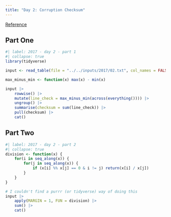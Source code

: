 ```yaml
---
title: "Day 2: Corruption Checksum"
---
```


[Reference](https://adventofcode.com/2017/day/2)

## Part One

```r
#| label: 2017 - day 2 - part 1
#| collapse: true
library(tidyverse)

input <- read_table(file = "../../inputs/2017/02.txt", col_names = FALSE)

max_minus_min <- function(x) max(x) - min(x)

input |> 
    rowwise() |>
    mutate(line_check = max_minus_min(across(everything()))) |> 
    ungroup() |>
    summarise(checksum = sum(line_check)) |> 
    pull(checksum) |> 
    cat()
```

## Part Two

```r
#| label: 2017 - day 2 - part 2
#| collapse: true
division <- function(x) {
    for(i in seq_along(x)) {
        for(j in seq_along(x)) {
            if (x[i] %% x[j] == 0 & i != j) return(x[i] / x[j])
        }
    }
}

# I couldn't find a purrr (or tidyverse) way of doing this
input |> 
    apply(MARGIN = 1, FUN = division) |> 
    sum() |> 
    cat()
```
